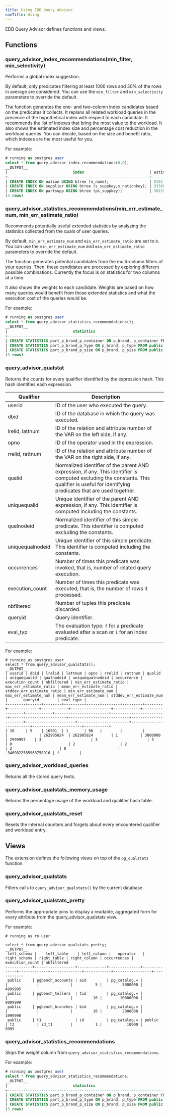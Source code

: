 ```yaml
---
title: Using EDB Query Advisor
navTitle: Using
---
```


EDB Query Advisor defines functions and views.

## Functions

### query_advisor_index_recommendations(min_filter, min_selectivity)
Performs a global index suggestion. 

By default, only predicates filtering at least 1000 rows and 30% of the rows in average are considered. You can use the `min_filter` and `min_selectivity` parameters to override the default. 

The function generates the one- and two-column index candidates based on the predicates it collects. It replans all related workload queries in the presence of the hypothetical index with respect to each candidate. It recommends the list of indexes that bring the most value to the workload. It also shows the estimated index size and percentage cost reduction in the workload queries. You can decide, based on the size and benefit ratio, which indexes are the most useful for you.

For example:

```sql
# running as postgres user
select * from query_advisor_index_recommendations(0,0);
__OUTPUT__
|                             index                             | estimated_size_in_bytes | estimated_pct_cost_reduction |
+---------------------------------------------------------------+-------------------------+------------------------------+
| CREATE INDEX ON nation USING btree (n_name);                  | 8192                    | 14.619857                    |
| CREATE INDEX ON supplier USING btree (s_suppkey,s_nationkey); | 933888                  | 0.63003576                   |
| CREATE INDEX ON partsupp USING btree (ps_suppkey);            | 50159616                | 13.254544                    |
(3 rows)
```
### query_advisor_statistics_recommendations(min_err_estimate_num, min_err_estimate_ratio)

Recommends potentially useful extended statistics by analyzing the statistics collected from the quals of user queries. 

By default, `min_err_estimate_num` and `min_err_estimate_ratio` are set to `0`. You can use the `min_err_estimate_num` and `min_err_estimate_ratio` parameters to override the default.

The function generates potential candidates from the multi-column filters of your queries. Then, these candidates are processed by exploring different possible combinations. Currently the focus is on statistics for two columns at a time. 

It also shows the weights to each candidate. Weights are based on how many queries would benefit from those extended statistics and what the execution cost of the queries would be.

For example:

```sql
# running as postgres user
select * from query_advisor_statistics_recommendations();
__OUTPUT__
|                             statistics                                                 |       weight       |
+----------------------------------------------------------------------------------------+--------------------+
| CREATE STATISTICS part_p_brand_p_container ON p_brand, p_container FROM public.part;   | 4940012.436935346  |
| CREATE STATISTICS part_p_brand_p_type ON p_brand, p_type FROM public.part;             | 306202.2549564565  |
| CREATE STATISTICS part_p_brand_p_size ON p_brand, p_size FROM public.part;             | 2879764.4054564573 |
(3 rows)
```

### query_advisor_qualstat
Returns the counts for every qualifier identified by the expression hash. This hash identifies each expression.

|    Qualifier     |                                                                                     Description                                                                                      |     |
| ---------------- | ------------------------------------------------------------------------------------------------------------------------------------------------------------------------------------ | --- |
| userid           | ID of the user who executed the query.                                                                                                                                              |     |
| dbid             | ID of the database in which the query was executed.                                                                                                                            |     |
| lrelid, lattnum  | ID of the relation and attribute number of the VAR on the left side, if any.                                                                                                   |     |
| opno             | ID of the operator used in the expression.                                                                                                                                           |     |
| rrelid, rattnum  | ID of the relation and attribute number of the VAR on the right side, if any.                                                                                                  |     |
| qualid           | Normalized identifier of the parent AND expression, if any. This identifier is computed excluding the constants. This qualifier is useful for identifying predicates that are used together. |     |
| uniquequalid     | Unique identifier of the parent AND expression, if any. This identifier is computed including the constants.                                                                       |     |
| qualnodeid       | Normalized identifier of this simple predicate. This identifier is computed excluding the constants.                                                                                 |     |
| uniquequalnodeid | Unique identifier of this simple predicate. This identifier is computed including the constants.                                                                                     |     |
| occurrences       | Number of times this predicate was invoked, that is, number of related query execution.                                                                                              |     |
| execution_count  | Number of times this predicate was executed, that is, the number of rows it processed.                                                                                          |     |
| nbfiltered       | Number of tuples this predicate discarded.                                                                                                                                           |     |
| queryid          | Query identifier.                                                                                                                                                   |     |
| eval_typ         | The evaluation type: `f` for a predicate evaluated after a scan or `i` for an index predicate.                                                                                           |     |

For example:

```
# running as postgres user
select * from query_advisor_qualstats();
__OUTPUT__
| userid | dbid | lrelid | lattnum | opno | rrelid | rattnum | qualid | uniquequalid | qualnodeid | uniquequalnodeid | occurrence | execution_count | nbfiltered | min_err_estimate_ratio | max_err_estimate_ratio | mean_err_estimate_ratio | stddev_err_estimate_ratio | min_err_estimate_num | max_err_estimate_num | mean_err_estimate_num | stddev_err_estimate_num |       queryid        | eval_type |
+--------+------+--------+---------+------+--------+---------+--------+--------------+------------+------------------+------------+-----------------+------------+------------------------+------------------------+-------------------------+---------------------------+----------------------+----------------------+-----------------------+-------------------------+----------------------+-----------+
| 10     | 5    | 16501  | 1       | 96   |        |         |        |              | 262905824  | 262905824        | 1          | 3000000         | 2999997    | 3                      | 3                      | 3                       | 0                         | 2                    | 2                    | 2                     | 0                       | -3469822585968758916 | f         |

```
                       
### query_advisor_workload_queries
Returns all the stored query texts.

### query_advisor_qualstats_memory_usage
Returns the percentage usage of the workload and qualifier hash table.

### query_advisor_qualstats_reset
Resets the internal counters and forgets about every encountered qualifier and workload entry.

## Views
The extension defines the following views on top of the `pg_qualstats` function. 

### query_advisor_qualstats
Filters calls to `query_advisor_qualstats()` by the current database.

### query_advisor_qualstats_pretty
Performs the appropriate joins to display a readable, aggregated form for every attribute from the query_advisor_qualstats view.

For example:

```
# running as ro user

select * from query_advisor_qualstats_pretty;
__OUTPUT__
 left_schema |    left_table    | left_column |   operator   | right_schema | right_table | right_column | occurrences | execution_count | nbfiltered
------------+------------------+-------------+--------------+--------------+-------------+--------------+------------+-----------------+------------
 public     | pgbench_accounts | aid         | pg_catalog.= |              |             |              |          5 |         5000000 |    4999995
 public     | pgbench_tellers  | tid         | pg_catalog.= |              |             |              |         10 |        10000000 |    9999990
 public     | pgbench_branches | bid         | pg_catalog.= |              |             |              |         10 |         2000000 |    1999990
 public     | t1               | id          | pg_catalog.= | public       | t2          | id_t1        |          1 |           10000 |       9999
```

### query_advisor_statistics_recommendations

Skips the weight column from `query_advisor_statistics_recommendations`. 

For example:

```sql
# running as postgres user
select * from query_advisor_statistics_recommendations;
__OUTPUT__
|                             statistics                                                 |
+----------------------------------------------------------------------------------------+
| CREATE STATISTICS part_p_brand_p_container ON p_brand, p_container FROM public.part;          |
| CREATE STATISTICS part_p_brand_p_type ON p_brand, p_type FROM public.part;                    |
| CREATE STATISTICS part_p_brand_p_size ON p_brand, p_size FROM public.part;                    |
(3 rows)
```